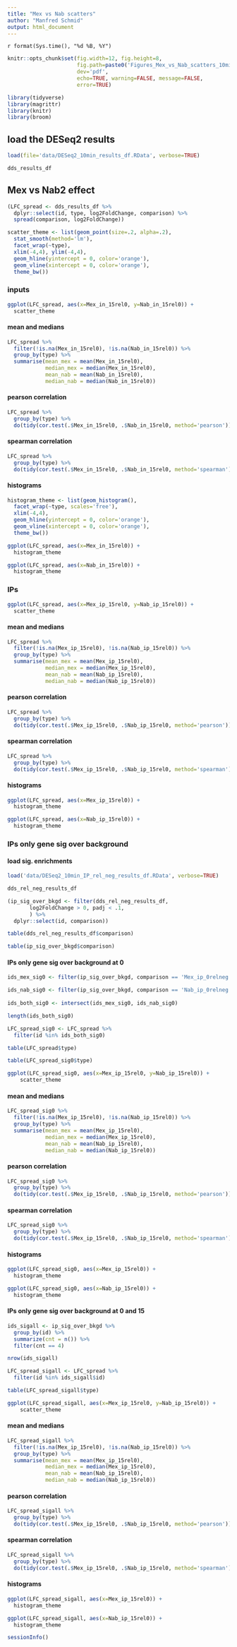 ```yaml
---
title: "Mex vs Nab scatters"
author: "Manfred Schmid"
output: html_document
---
```

`r format(Sys.time(), "%d %B, %Y")`

```r
knitr::opts_chunk$set(fig.width=12, fig.height=8, 
                      fig.path=paste0('Figures_Mex_vs_Nab_scatters_10min_data/'), 
                      dev='pdf', 
                      echo=TRUE, warning=FALSE, message=FALSE, 
                      error=TRUE)
```


```r
library(tidyverse)
library(magrittr)
library(knitr)
library(broom)
```



## load the DESeq2 results
```r
load(file='data/DESeq2_10min_results_df.RData', verbose=TRUE)

dds_results_df
```


## Mex vs Nab2 effect

```r
(LFC_spread <- dds_results_df %>%
  dplyr::select(id, type, log2FoldChange, comparison) %>%
  spread(comparison, log2FoldChange))
```

```r
scatter_theme <- list(geom_point(size=.2, alpha=.2), 
  stat_smooth(method='lm'), 
  facet_wrap(~type), 
  xlim(-4,4), ylim(-4,4),
  geom_hline(yintercept = 0, color='orange'), 
  geom_vline(xintercept = 0, color='orange'), 
  theme_bw())
```


### inputs
```r
ggplot(LFC_spread, aes(x=Mex_in_15rel0, y=Nab_in_15rel0)) +
  scatter_theme
```

#### mean and medians
```r
LFC_spread %>%
  filter(!is.na(Mex_in_15rel0), !is.na(Nab_in_15rel0)) %>%
  group_by(type) %>%
  summarise(mean_mex = mean(Mex_in_15rel0),
            median_mex = median(Mex_in_15rel0),
            mean_nab = mean(Nab_in_15rel0), 
            median_nab = median(Nab_in_15rel0))
```

#### pearson correlation
```r
LFC_spread %>%
  group_by(type) %>%
  do(tidy(cor.test(.$Mex_in_15rel0, .$Nab_in_15rel0, method='pearson')))
```

#### spearman correlation
```r
LFC_spread %>%
  group_by(type) %>%
  do(tidy(cor.test(.$Mex_in_15rel0, .$Nab_in_15rel0, method='spearman')))
```

#### histograms
```r
histogram_theme <- list(geom_histogram(),
  facet_wrap(~type, scales='free'),
  xlim(-4,4),
  geom_hline(yintercept = 0, color='orange'),
  geom_vline(xintercept = 0, color='orange'),
  theme_bw())
```

```r
ggplot(LFC_spread, aes(x=Mex_in_15rel0)) +
  histogram_theme
```

```r
ggplot(LFC_spread, aes(x=Nab_in_15rel0)) +
  histogram_theme
```


### IPs
```r
ggplot(LFC_spread, aes(x=Mex_ip_15rel0, y=Nab_ip_15rel0)) +
  scatter_theme
```

#### mean and medians
```r
LFC_spread %>%
  filter(!is.na(Mex_ip_15rel0), !is.na(Nab_ip_15rel0)) %>%
  group_by(type) %>%
  summarise(mean_mex = mean(Mex_ip_15rel0),
            median_mex = median(Mex_ip_15rel0),
            mean_nab = mean(Nab_ip_15rel0), 
            median_nab = median(Nab_ip_15rel0))
```

#### pearson correlation
```r
LFC_spread %>%
  group_by(type) %>%
  do(tidy(cor.test(.$Mex_ip_15rel0, .$Nab_ip_15rel0, method='pearson')))
```

#### spearman correlation
```r
LFC_spread %>%
  group_by(type) %>%
  do(tidy(cor.test(.$Mex_ip_15rel0, .$Nab_ip_15rel0, method='spearman')))
```

#### histograms

```r
ggplot(LFC_spread, aes(x=Mex_ip_15rel0)) +
  histogram_theme
```

```r
ggplot(LFC_spread, aes(x=Nab_ip_15rel0)) +
  histogram_theme
```


### IPs only gene sig over background

#### load sig. enrichments
```r
load('data/DESeq2_10min_IP_rel_neg_results_df.RData', verbose=TRUE)

dds_rel_neg_results_df
```


```r
(ip_sig_over_bkgd <- filter(dds_rel_neg_results_df,
       log2FoldChange > 0, padj < .1,
       ) %>%
  dplyr::select(id, comparison))
```


```r
table(dds_rel_neg_results_df$comparison)
```

```r
table(ip_sig_over_bkgd$comparison)
```


#### IPs only gene sig over background at 0

```r
ids_mex_sig0 <- filter(ip_sig_over_bkgd, comparison == 'Mex_ip_0relneg') %$% id

ids_nab_sig0 <- filter(ip_sig_over_bkgd, comparison == 'Nab_ip_0relneg') %$% id
  
ids_both_sig0 <- intersect(ids_mex_sig0, ids_nab_sig0)

length(ids_both_sig0)
```

```r
LFC_spread_sig0 <- LFC_spread %>%
  filter(id %in% ids_both_sig0)
```

```r
table(LFC_spread$type)
```

```r
table(LFC_spread_sig0$type)
```


```r
ggplot(LFC_spread_sig0, aes(x=Mex_ip_15rel0, y=Nab_ip_15rel0)) +
    scatter_theme
```

#### mean and medians
```r
LFC_spread_sig0 %>%
  filter(!is.na(Mex_ip_15rel0), !is.na(Nab_ip_15rel0)) %>%
  group_by(type) %>%
  summarise(mean_mex = mean(Mex_ip_15rel0),
            median_mex = median(Mex_ip_15rel0),
            mean_nab = mean(Nab_ip_15rel0), 
            median_nab = median(Nab_ip_15rel0))
```

#### pearson correlation
```r
LFC_spread_sig0 %>%
  group_by(type) %>%
  do(tidy(cor.test(.$Mex_ip_15rel0, .$Nab_ip_15rel0, method='pearson')))
```

#### spearman correlation
```r
LFC_spread_sig0 %>%
  group_by(type) %>%
  do(tidy(cor.test(.$Mex_ip_15rel0, .$Nab_ip_15rel0, method='spearman')))
```

#### histograms
```r
ggplot(LFC_spread_sig0, aes(x=Mex_ip_15rel0)) +
  histogram_theme
```

```r
ggplot(LFC_spread_sig0, aes(x=Nab_ip_15rel0)) +
  histogram_theme
```



#### IPs only gene sig over background at 0 and 15

```r
ids_sigall <- ip_sig_over_bkgd %>%
  group_by(id) %>%
  summarize(cnt = n()) %>%
  filter(cnt == 4)

nrow(ids_sigall)
```

```r
LFC_spread_sigall <- LFC_spread %>%
  filter(id %in% ids_sigall$id)
```

```r
table(LFC_spread_sigall$type)
```

```r
ggplot(LFC_spread_sigall, aes(x=Mex_ip_15rel0, y=Nab_ip_15rel0)) +
    scatter_theme
```

#### mean and medians
```r
LFC_spread_sigall %>%
  filter(!is.na(Mex_ip_15rel0), !is.na(Nab_ip_15rel0)) %>%
  group_by(type) %>%
  summarise(mean_mex = mean(Mex_ip_15rel0),
            median_mex = median(Mex_ip_15rel0),
            mean_nab = mean(Nab_ip_15rel0), 
            median_nab = median(Nab_ip_15rel0))
```

#### pearson correlation
```r
LFC_spread_sigall %>%
  group_by(type) %>%
  do(tidy(cor.test(.$Mex_ip_15rel0, .$Nab_ip_15rel0, method='pearson')))
```

#### spearman correlation
```r
LFC_spread_sigall %>%
  group_by(type) %>%
  do(tidy(cor.test(.$Mex_ip_15rel0, .$Nab_ip_15rel0, method='spearman')))
```

#### histograms
```r
ggplot(LFC_spread_sigall, aes(x=Mex_ip_15rel0)) +
  histogram_theme
```

```r
ggplot(LFC_spread_sigall, aes(x=Nab_ip_15rel0)) +
  histogram_theme
```



```r
sessionInfo()
```

